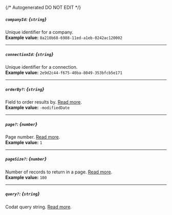 {/* Autogenerated DO NOT EDIT  */}
##### `companyId`: *{`string`}*
Unique identifier for a company.
<br/>
**Example value:** `8a210b68-6988-11ed-a1eb-0242ac120002`

---
##### `connectionId`: *{`string`}*
Unique identifier for a connection.
<br/>
**Example value:** `2e9d2c44-f675-40ba-8049-353bfcb5e171`

---
##### `orderBy?`: *{`string`}*
Field to order results by. [Read more](https://docs.codat.io/using-the-api/ordering-results).
<br/>
**Example value:** `-modifiedDate`

---
##### `page?`: *{`number`}*
Page number. [Read more](https://docs.codat.io/using-the-api/paging).
<br/>
**Example value:** `1`

---
##### `pageSize?`: *{`number`}*
Number of records to return in a page. [Read more](https://docs.codat.io/using-the-api/paging).
<br/>
**Example value:** `100`

---
##### `query?`: *{`string`}*
Codat query string. [Read more](https://docs.codat.io/using-the-api/querying).

